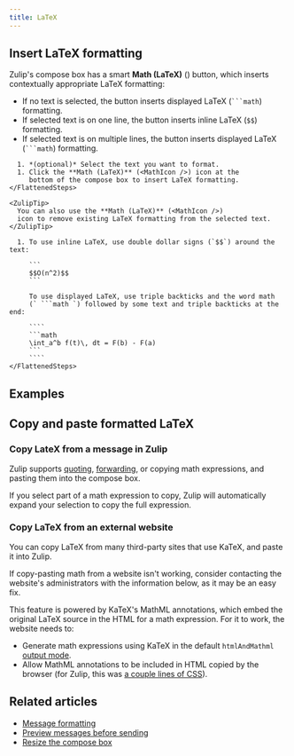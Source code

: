 ```yaml
---
title: LaTeX
---
```





<LatexIntro />

## Insert LaTeX formatting

Zulip's compose box has a smart **Math (LaTeX)** (<MathIcon />) button, which inserts contextually appropriate LaTeX
formatting:

* If no text is selected, the button inserts displayed LaTeX (` ```math `) formatting.
* If selected text is on one line, the button inserts inline LaTeX (`$$`)
  formatting.
* If selected text is on multiple lines, the button inserts displayed LaTeX
  (` ```math `) formatting.

<Tabs>
  <TabItem label="Via compose box button">
    <FlattenedSteps>
      <StartComposing />

      1. *(optional)* Select the text you want to format.
      1. Click the **Math (LaTeX)** (<MathIcon />) icon at the
         bottom of the compose box to insert LaTeX formatting.
    </FlattenedSteps>

    <ZulipTip>
      You can also use the **Math (LaTeX)** (<MathIcon />)
      icon to remove existing LaTeX formatting from the selected text.
    </ZulipTip>
  </TabItem>

  <TabItem label="Via Markdown">
    <FlattenedSteps>
      <StartComposing />

      1. To use inline LaTeX, use double dollar signs (`$$`) around the text:

         ```
         $$O(n^2)$$
         ```

         To use displayed LaTeX, use triple backticks and the word math
         (` ```math `) followed by some text and triple backticks at the end:

         ````
         ```math
         \int_a^b f(t)\, dt = F(b) - F(a)
         ```
         ````
    </FlattenedSteps>
  </TabItem>
</Tabs>

## Examples

<LatexExamples />

## Copy and paste formatted LaTeX

### Copy LateX from a message in Zulip

Zulip supports [quoting](/help/quote-or-forward-a-message#quote-a-message),
[forwarding](/help/quote-or-forward-a-message#forward-a-message), or copying
math expressions, and pasting them into the compose box.

<ZulipTip>
  If you select part of a math expression to copy, Zulip will automatically
  expand your selection to copy the full expression.
</ZulipTip>

### Copy LaTeX from an external website

You can copy LaTeX from many third-party sites that use KaTeX, and paste it into
Zulip.

<ZulipTip>
  If copy-pasting math from a website isn't working, consider contacting the
  website's administrators with the information below, as it may be an easy fix.
</ZulipTip>

This feature is powered by KaTeX's MathML annotations, which embed the original
LaTeX source in the HTML for a math expression. For it to work, the website
needs to:

* Generate math expressions using KaTeX in the default `htmlAndMathml` [output
  mode](https://katex.org/docs/options.html).
* Allow MathML annotations to be included in HTML copied by the browser (for
  Zulip, this was [a couple lines of
  CSS](https://github.com/zulip/zulip/commit/353f57e518b88333615911f12a031177c46d7fbe)).

## Related articles

* [Message formatting](/help/format-your-message-using-markdown)
* [Preview messages before sending](/help/preview-your-message-before-sending)
* [Resize the compose box](/help/resize-the-compose-box)
